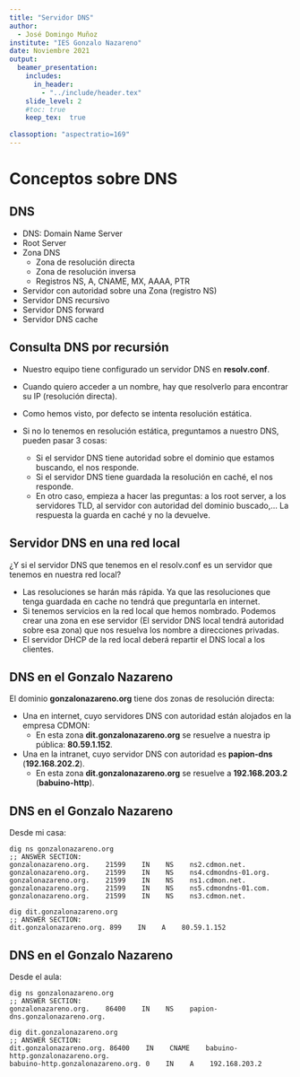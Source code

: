 ```yaml
---
title: "Servidor DNS"
author: 
  - José Domingo Muñoz
institute: "IES Gonzalo Nazareno"
date: Noviembre 2021
output: 
  beamer_presentation:
    includes:
      in_header: 
        - "../include/header.tex"
    slide_level: 2
    #toc: true
    keep_tex:  true
    
classoption: "aspectratio=169"
---
```


# Conceptos sobre DNS

## DNS

* DNS: Domain Name Server
* Root Server
* Zona DNS
  * Zona de resolución directa
  * Zona de resolución inversa
  * Registros NS, A, CNAME, MX, AAAA, PTR
* Servidor con autoridad sobre una Zona (registro NS)
* Servidor DNS recursivo
* Servidor DNS forward
* Servidor DNS cache

## Consulta DNS por recursión

* Nuestro equipo tiene configurado un servidor DNS en **resolv.conf**.
* Cuando quiero acceder a un nombre, hay que resolverlo para encontrar su IP (resolución directa).
* Como hemos visto, por defecto se intenta resolución estática.
* Si no lo tenemos en resolución estática, preguntamos a nuestro DNS, pueden pasar 3 cosas:

    * Si el servidor DNS tiene autoridad sobre el dominio que estamos buscando, el nos responde.
    * Si el servidor DNS tiene guardada la resolución en caché, el nos responde.
    * En otro caso, empieza a hacer las preguntas: a los root server, a los servidores TLD, al servidor con autoridad del dominio buscado,... La respuesta la guarda en caché y no la devuelve.

## Servidor DNS en una red local

¿Y si el servidor DNS que tenemos en el resolv.conf es un servidor que tenemos en nuestra red local?

* Las resoluciones se harán más rápida. Ya que las resoluciones que tenga guardada en cache no tendrá que preguntarla en internet.
* Si tenemos servicios en la red local que hemos nombrado. Podemos crear una zona en ese servidor (El servidor DNS local tendrá autoridad sobre esa zona) que nos resuelva los nombre a direcciones privadas.
* El servidor DHCP de la red local deberá repartir el DNS local a los clientes.

## DNS en el Gonzalo Nazareno

El dominio **gonzalonazareno.org** tiene dos zonas de resolución directa:

* Una en internet, cuyo servidores DNS con autoridad están alojados en la empresa CDMON:
    * En esta zona **dit.gonzalonazareno.org** se resuelve a nuestra ip pública: **80.59.1.152**.
* Una en la intranet, cuyo servidor DNS con autoridad es **papion-dns** (**192.168.202.2**).
    * En esta zona **dit.gonzalonazareno.org** se resuelve a **192.168.203.2** (**babuino-http**).

## DNS en el Gonzalo Nazareno

Desde mi casa:

\scriptsize
```
dig ns gonzalonazareno.org
;; ANSWER SECTION:
gonzalonazareno.org.    21599    IN    NS    ns2.cdmon.net.
gonzalonazareno.org.    21599    IN    NS    ns4.cdmondns-01.org.
gonzalonazareno.org.    21599    IN    NS    ns1.cdmon.net.
gonzalonazareno.org.    21599    IN    NS    ns5.cdmondns-01.com.
gonzalonazareno.org.    21599    IN    NS    ns3.cdmon.net.

dig dit.gonzalonazareno.org
;; ANSWER SECTION:
dit.gonzalonazareno.org. 899    IN    A    80.59.1.152
```

## DNS en el Gonzalo Nazareno

Desde el aula:

\scriptsize
```
dig ns gonzalonazareno.org
;; ANSWER SECTION:
gonzalonazareno.org.    86400    IN    NS    papion-dns.gonzalonazareno.org.

dig dit.gonzalonazareno.org
;; ANSWER SECTION:
dit.gonzalonazareno.org. 86400    IN    CNAME    babuino-http.gonzalonazareno.org.
babuino-http.gonzalonazareno.org. 0    IN    A    192.168.203.2
```

